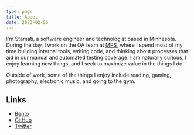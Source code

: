 ```yaml
---
type: page
title: About
date: 2023-02-06
---
```


I'm Stamati, a software engineer and technologist based in Minnesota. 
During the day, I work on the QA team at [MPS](https://municipalparkingservices.com), where I spend most
of my time building internal tools, writing code, and thinking about processes that aid in our manual and 
automated testing coverage.
I am naturally curious, I enjoy learning new things, and I seek to maximize value in the things I do.

Outside of work, some of the things I enjoy include reading, gaming, photography, electronic music, and going to the gym.

## Links

- [Bento](https://bento.me/stamati)
- [GitHub](https://github.com/stamatim)
- [Twitter](https://twitter.com/stvmos)
